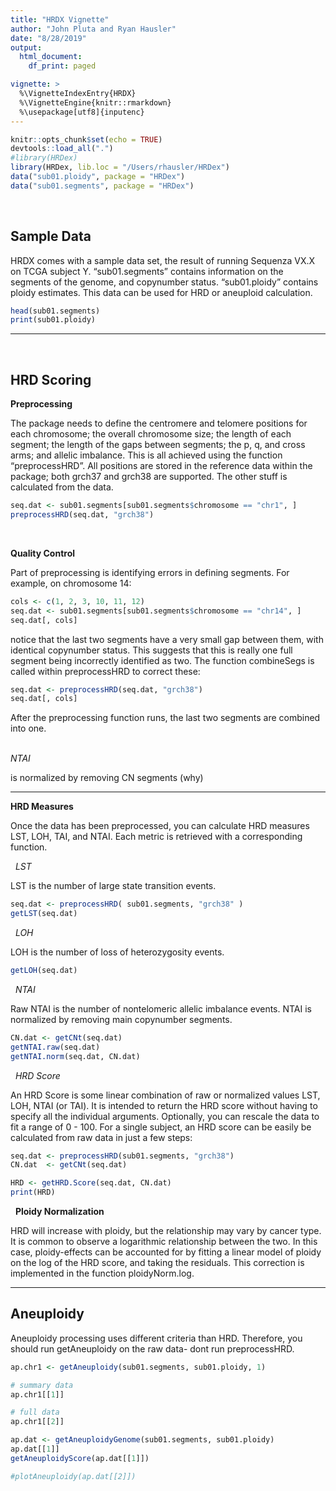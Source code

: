 ```yaml
---
title: "HRDX Vignette"
author: "John Pluta and Ryan Hausler"
date: "8/28/2019"
output: 
  html_document:
    df_print: paged

vignette: >
  %\VignetteIndexEntry{HRDX}
  %\VignetteEngine{knitr::rmarkdown}
  %\usepackage[utf8]{inputenc}
---
```




```r
knitr::opts_chunk$set(echo = TRUE)
devtools::load_all(".")
#library(HRDex)
library(HRDex, lib.loc = "/Users/rhausler/HRDex")
data("sub01.ploidy", package = "HRDex")
data("sub01.segments", package = "HRDex")
```

\  

## Sample Data

HRDX comes with a sample data set, the result of running Sequenza VX.X on TCGA subject Y. "sub01.segments" contains information on the segments of the genome, and copynumber status. "sub01.ploidy" contains ploidy estimates. This data can be used for HRD or aneuploid calculation.

```r
head(sub01.segments)
print(sub01.ploidy)
```

***
\  

## HRD Scoring

**Preprocessing**

The package needs to define the centromere and telomere positions for each chromosome; the overall chromosome size; the length of each segment; the length of the gaps between segments; the p, q, and cross arms; and allelic imbalance. This is all achieved using the function "preprocessHRD". All positions are stored in the reference data within the package; both grch37 and grch38 are supported. The other stuff is calculated from the data.

```r
seq.dat <- sub01.segments[sub01.segments$chromosome == "chr1", ]
preprocessHRD(seq.dat, "grch38")
```

\  


**Quality Control**

Part of preprocessing is identifying errors in defining segments. For example, on chromosome 14:

```r
cols <- c(1, 2, 3, 10, 11, 12)
seq.dat <- sub01.segments[sub01.segments$chromosome == "chr14", ]
seq.dat[, cols]
```

 notice that the last two segments have a very small gap between them, with identical copynumber status. This suggests that this is really one full segment being incorrectly identified as two. The function combineSegs is called within preprocessHRD to correct these:
 
```r
seq.dat <- preprocessHRD(seq.dat, "grch38")
seq.dat[, cols]
```

After the preprocessing function runs, the last two segments are combined into one.



\
*NTAI*

is normalized by removing CN segments (why)

***
**HRD Measures**

Once the data has been preprocessed, you can calculate HRD measures LST, LOH, TAI, and NTAI. Each metric is retrieved with a corresponding function.  

\newline
\  
*LST*

LST is the number of large state transition events. 

```r
seq.dat <- preprocessHRD( sub01.segments, "grch38" )
getLST(seq.dat)
```
\newline
\  
*LOH*

LOH is the number of loss of heterozygosity events. 

```r
getLOH(seq.dat)
```

\  
*NTAI*

Raw NTAI is the number of nontelomeric allelic imbalance events. NTAI is normalized by removing main copynumber segments.

```r
CN.dat <- getCNt(seq.dat)
getNTAI.raw(seq.dat)
getNTAI.norm(seq.dat, CN.dat)
```

\  
*HRD Score*

An HRD Score is some linear combination of raw or normalized values LST, LOH, NTAI (or TAI). It is intended to return the HRD score without having to specify all the individual arguments. Optionally, you can rescale the data to fit a range of 0 - 100. For a single subject, an HRD score can be easily be calculated from raw data in just a few steps:

```r
seq.dat <- preprocessHRD(sub01.segments, "grch38")
CN.dat  <- getCNt(seq.dat)

HRD <- getHRD.Score(seq.dat, CN.dat)
print(HRD)
```

\  
**Ploidy Normalization**

HRD will increase with ploidy, but the relationship may vary by cancer type. It is common to observe a logarithmic relationship between the two. In this case, ploidy-effects can be accounted for by fitting a linear model of ploidy on the log of the HRD score, and taking the residuals. This correction is implemented in the function ploidyNorm.log. 



***

## Aneuploidy

Aneuploidy processing uses different criteria than HRD. Therefore, you should run getAneuploidy on the raw data- dont run preprocessHRD.

```r
ap.chr1 <- getAneuploidy(sub01.segments, sub01.ploidy, 1)

# summary data
ap.chr1[[1]]

# full data
ap.chr1[[2]]
```

```r
ap.dat <- getAneuploidyGenome(sub01.segments, sub01.ploidy)
ap.dat[[1]]
getAneuploidyScore(ap.dat[[1]])

#plotAneuploidy(ap.dat[[2]])
```
